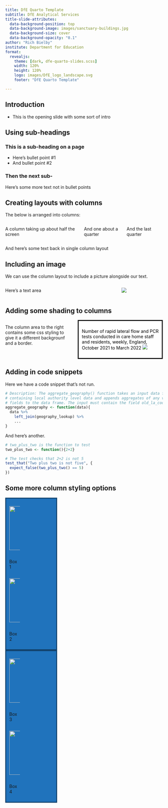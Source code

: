 ```yaml
---
title: DfE Quarto Template
subtitle: DfE Analytical Services
title-slide-attributes:
  data-background-position: top
  data-background-image: images/sanctuary-buildings.jpg
  data-background-size: cover
  data-background-opacity: "0.1"
author: "Rich Bielby"
institute: Department for Education
format:
  revealjs:
    theme: [dark, dfe-quarto-slides.scss]
    width: 120%
    height: 120%
    logo: images/DfE_logo_landscape.svg
    footer: "DfE Quarto Template"

---
```


## Introduction

- This is the opening slide with some sort of intro

## Using sub-headings

### This is a sub-heading on a page

- Here's bullet point #1
- And bullet point #2

### Then the next sub-# 

Here's some more text not in bullet points


## Creating layouts with columns

The below is arranged into columns:

:::: {.columns}
::: {.column width="48%"}
A column taking up about half the screen
:::
::: {.column width="24%"}
And one about a quarter
:::
::: {.column width="24%"}
And the last quarter
:::
::::

And here's some text back in single column layout

## Including an image

We can use the column layout to include a picture alongside our text.

:::: {.columns}
::: {.column width="72%"}
Here's a text area
:::
::: {.column width=27%}
![](images/DfE_logo_landscape.svg)
:::
::::

## Adding some shading to columns

::::{.columns}
:::{.column width=42%}
The column area to the right contains some css styling to give it a different backgrounf and a border.
:::
:::{.column width=54%}
::::: {style="color: #000; background-color: #fff; padding: 10px; border: solid; border-color: #000; text-align: left;"}
Number of rapid lateral flow and PCR tests conducted in care home staff and residents, weekly, England, October 2021 to March 2022
![](images/Demo-1-chart-opt-2.svg)
:::::
:::
::::

## Adding in code snippets

Here we have a code snippet that's not run.
```r
# Description: The aggregate_geography() function takes an input data frame 
# containing local authority level data and appends aggregates of any value 
# fields to the data frame. The input must contain the field old_la_code.
aggregate_geography <- function(data){
  data %>%
    left_join(geography_lookup) %>%
    ...
}
```

And here's another.
```r
# two_plus_two is the function to test
two_plus_two <- function(){2+2}

# The test checks that 2+2 is not 5
test_that("Two plus two is not five", {
  expect_false(two_plus_two() == 5)
})
```

## Some more column styling options

:::: {.columns}
::::: {style="background-color: #2073BC; padding: 10px; border: solid; border-color: #12436D"}

::: {.column width="24%"}
![](images/DfE_logo_landscape.svg){width=10em}
:::
::: {.column width="24%"}
Box 1
:::

::: {.column width="24%"}
![](images/DfE_logo_landscape.svg){width=10em}
:::
::: {.column width="24%"}
Box 2
:::

:::::
::::

:::: {.columns}
::::: {style="background-color: #2073BC; padding: 10px; border: solid; border-color: #12436D"}
::: {.column width="24%"}
![](images/DfE_logo_landscape.svg){width=10em}
:::
::: {.column width="24%"}
Box 3
:::


::: {.column width="24%"}
![](images/DfE_logo_landscape.svg){width=10em}
:::
::: {.column width="24%"}
Box 4
:::
:::::
::::
